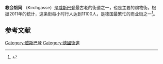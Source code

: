 '''教会胡同''' （Kirchgasse）是[[威斯巴登|威斯巴登]]最古老的街道之一，也是主要的购物街。根据2011年的统计，这条街每小时行人达到11100人，是德国最繁忙的商业街之一<ref>{{cite web |url=http://www.joneslanglasalle.de/Germany/DE-DE/Pages/NewsItem.aspx?ItemID=22611 |title=存档副本 |accessdate=2012-10-08  |deadurl=yes |archiveurl=https://web.archive.org/web/20120904232916/http://www.joneslanglasalle.de/Germany/DE-DE/Pages/NewsItem.aspx?ItemID=22611 |archivedate=2012-09-04 }}</ref>。 

==参考文献==
<references />

[[Category:威斯巴登|Category:威斯巴登]]
[[Category:德國街道|Category:德國街道]]